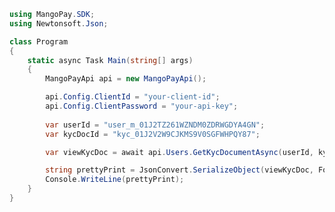 ```csharp .NET 
using MangoPay.SDK;
using Newtonsoft.Json;

class Program
{
    static async Task Main(string[] args)
    {
        MangoPayApi api = new MangoPayApi();

        api.Config.ClientId = "your-client-id";
        api.Config.ClientPassword = "your-api-key";	
    
        var userId = "user_m_01J2TZ261WZNDM0ZDRWGDYA4GN";
        var kycDocId = "kyc_01J2V2W9CJKMS9V0SGFWHPQY87";

        var viewKycDoc = await api.Users.GetKycDocumentAsync(userId, kycDocId);

        string prettyPrint = JsonConvert.SerializeObject(viewKycDoc, Formatting.Indented);
        Console.WriteLine(prettyPrint);
    }
}
```